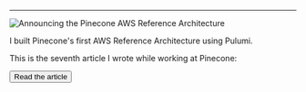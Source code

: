 



--- 

<Image src={metadata.image} alt="Announcing the Pinecone AWS Reference Architecture"/>

I built Pinecone's first AWS Reference Architecture using Pulumi. 

This is the seventh article I wrote while working at Pinecone: 

<Button href={href}>Read the article</Button>

